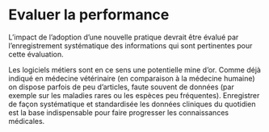 # Evaluer la performance

L’impact de l’adoption d’une nouvelle pratique devrait être évalué par l’enregistrement systématique des informations qui sont pertinentes pour cette évaluation.

Les logiciels métiers sont en ce sens une potentielle mine d’or. Comme déjà indiqué en médecine vétérinaire (en comparaison à la médecine humaine) on dispose parfois de peu d’articles, faute souvent de données (par exemple sur les maladies rares ou les espèces peu fréquentes). Enregistrer de façon systématique et standardisée les données cliniques du quotidien est la base indispensable pour faire progresser les connaissances médicales.
